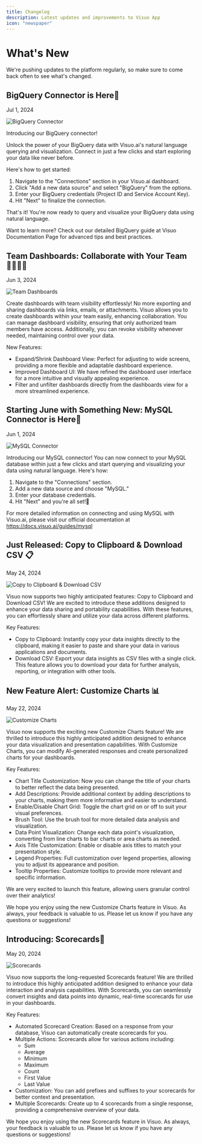 ```yaml
---
title: Changelog
description: Latest updates and improvements to Visuo App
icon: "newspaper"
---
```


# What's New

We're pushing updates to the platform regularly, so make sure to come back often to see what's changed.

## BigQuery Connector is Here🔗

Jul 1, 2024

![BigQuery Connector](images/bigquery-connector.avif)

Introducing our BigQuery connector!

Unlock the power of your BigQuery data with Visuo.ai's natural language querying and visualization. Connect in just a few clicks and start exploring your data like never before.

Here's how to get started:

1. Navigate to the "Connections" section in your Visuo.ai dashboard.
2. Click "Add a new data source" and select "BigQuery" from the options.
3. Enter your BigQuery credentials (Project ID and Service Account Key).
4. Hit "Next" to finalize the connection.

That's it! You're now ready to query and visualize your BigQuery data using natural language.

Want to learn more? Check out our detailed BigQuery guide at Visuo Documentation Page for advanced tips and best practices.

## Team Dashboards: Collaborate with Your Team🫱🏼‍🫲🏾

Jun 3, 2024

![Team Dashboards](images/team-dashboards.webp)

Create dashboards with team visibility effortlessly! No more exporting and sharing dashboards via links, emails, or attachments. Visuo allows you to create dashboards within your team easily, enhancing collaboration. You can manage dashboard visibility, ensuring that only authorized team members have access. Additionally, you can revoke visibility whenever needed, maintaining control over your data.

New Features:

-   Expand/Shrink Dashboard View: Perfect for adjusting to wide screens, providing a more flexible and adaptable dashboard experience.
-   Improved Dashboard UI: We have refined the dashboard user interface for a more intuitive and visually appealing experience.
-   Filter and unfilter dashboards directly from the dashboards view for a more streamlined experience.

## Starting June with Something New: MySQL Connector is Here🔌

Jun 1, 2024

![MySQL Connector](images/mysql-connector.avif)

Introducing our MySQL connector! You can now connect to your MySQL database within just a few clicks and start querying and visualizing your data using natural language. Here's how:

1. Navigate to the "Connections" section.
2. Add a new data source and choose "MySQL."
3. Enter your database credentials.
4. Hit "Next" and you're all set!🚀

For more detailed information on connecting and using MySQL with Visuo.ai, please visit our official documentation at https://docs.visuo.ai/guides/mysql

## Just Released: Copy to Clipboard & Download CSV 📋

May 24, 2024

![Copy to Clipboard & Download CSV](images/clipboard-csv.webp)

Visuo now supports two highly anticipated features: Copy to Clipboard and Download CSV! We are excited to introduce these additions designed to enhance your data sharing and portability capabilities. With these features, you can effortlessly share and utilize your data across different platforms.

Key Features:

-   Copy to Clipboard: Instantly copy your data insights directly to the clipboard, making it easier to paste and share your data in various applications and documents.
-   Download CSV: Export your data insights as CSV files with a single click. This feature allows you to download your data for further analysis, reporting, or integration with other tools.

## New Feature Alert: Customize Charts 📊

May 22, 2024

![Customize Charts](images/customize-charts.webp)

Visuo now supports the exciting new Customize Charts feature! We are thrilled to introduce this highly anticipated addition designed to enhance your data visualization and presentation capabilities. With Customize Charts, you can modify AI-generated responses and create personalized charts for your dashboards.

Key Features:

-   Chart Title Customization: Now you can change the title of your charts to better reflect the data being presented.
-   Add Descriptions: Provide additional context by adding descriptions to your charts, making them more informative and easier to understand.
-   Enable/Disable Chart Grid: Toggle the chart grid on or off to suit your visual preferences.
-   Brush Tool: Use the brush tool for more detailed data analysis and visualization.
-   Data Point Visualization: Change each data point's visualization, converting from line charts to bar charts or area charts as needed.
-   Axis Title Customization: Enable or disable axis titles to match your presentation style.
-   Legend Properties: Full customization over legend properties, allowing you to adjust its appearance and position.
-   Tooltip Properties: Customize tooltips to provide more relevant and specific information.

We are very excited to launch this feature, allowing users granular control over their analytics!

We hope you enjoy using the new Customize Charts feature in Visuo. As always, your feedback is valuable to us. Please let us know if you have any questions or suggestions!

## Introducing: Scorecards🎉

May 20, 2024

![Scorecards](images/scorecards.webp)

Visuo now supports the long-requested Scorecards feature! We are thrilled to introduce this highly anticipated addition designed to enhance your data interaction and analysis capabilities. With Scorecards, you can seamlessly convert insights and data points into dynamic, real-time scorecards for use in your dashboards.

Key Features:

-   Automated Scorecard Creation: Based on a response from your database, Visuo can automatically create scorecards for you.
-   Multiple Actions: Scorecards allow for various actions including:
    -   Sum
    -   Average
    -   Minimum
    -   Maximum
    -   Count
    -   First Value
    -   Last Value
-   Customization: You can add prefixes and suffixes to your scorecards for better context and presentation.
-   Multiple Scorecards: Create up to 4 scorecards from a single response, providing a comprehensive overview of your data.

We hope you enjoy using the new Scorecards feature in Visuo. As always, your feedback is valuable to us. Please let us know if you have any questions or suggestions!
